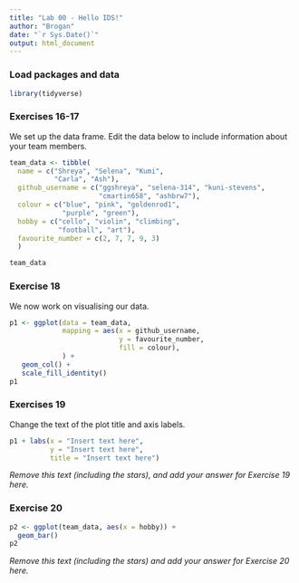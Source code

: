 ```yaml
---
title: "Lab 00 - Hello IDS!"
author: "Brogan"
date: "`r Sys.Date()`"
output: html_document
---
```


### Load packages and data

```r
library(tidyverse) 
```

### Exercises 16-17

We set up the data frame. Edit the data below to include information about your team members.

```r
team_data <- tibble(
  name = c("Shreya", "Selena", "Kumi", 
           "Carla", "Ash"),
  github_username = c("ggshreya", "selena-314", "kuni-stevens", 
                      "cmartin658", "ashbrw7"), 
  colour = c("blue", "pink", "goldenrod1", 
             "purple", "green"),
  hobby = c("cello", "violin", "climbing", 
            "football", "art"),
  favourite_number = c(2, 7, 7, 9, 3)
  )

team_data
```

### Exercise 18

We now work on visualising our data. 

```r
p1 <- ggplot(data = team_data, 
             mapping = aes(x = github_username, 
                           y = favourite_number,
                           fill = colour), 
             ) +
   geom_col() +
   scale_fill_identity()
p1
```




### Exercises 19

Change the text of the plot title and axis labels.

```r
p1 + labs(x = "Insert text here", 
          y = "Insert text here",
          title = "Insert text here")
```

*Remove this text (including the stars), and add your answer for Exercise 19 here.*

### Exercise 20

```r
p2 <- ggplot(team_data, aes(x = hobby)) +
  geom_bar()
p2
```

*Remove this text (including the stars) and add your answer for Exercise 20 here.*
